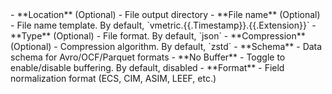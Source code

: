 <Tabs>
  <TabItem value="file-properties" label="File Properties">
    - **Location** (Optional) - File output directory
    - **File name** (Optional) - File name template. By default, `vmetric.{{.Timestamp}}.{{.Extension}}` 
    - **Type** (Optional) - File format. By default, `json`
    - **Compression** (Optional) - Compression algorithm. By default, `zstd`
    - **Schema** - Data schema for Avro/OCF/Parquet formats
    - **No Buffer** - Toggle to enable/disable buffering. By default, disabled
    - **Format** - Field normalization format (ECS, CIM, ASIM, LEEF, etc.)
  </TabItem>
</Tabs>
